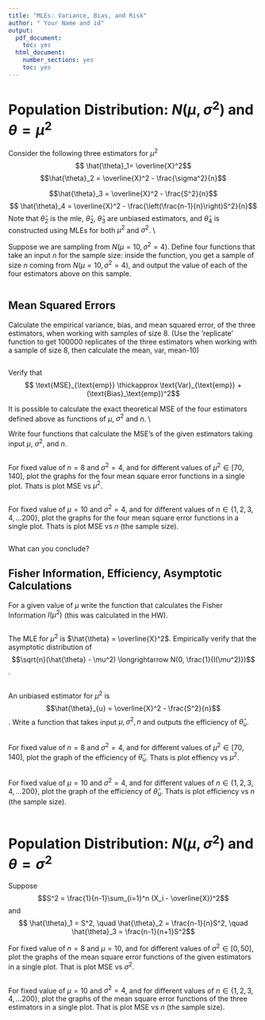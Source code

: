 ```yaml
---
title: "MLEs: Variance, Bias, and Risk"
author: " Your Name and id"
output:
  pdf_document:
    toc: yes
  html_document:
    number_sections: yes    
    toc: yes
---
```



# Population Distribution: $N(\mu, \sigma^2)$ and $\theta = \mu^2$ 
Consider the following three estimators for $\mu^2$
$$ \hat{\theta}_1= \overline{X}^2$$
$$\hat{\theta}_2 = \overline{X}^2 - \frac{\sigma^2}{n}$$

$$\hat{\theta}_3 = \overline{X}^2 - \frac{S^2}{n}$$
$$ \hat{\theta}_4 = \overline{X}^2 - \frac{\left(\frac{n-1}{n}\right)S^2}{n}$$
Note that $\hat{\theta}_2$ is the mle, $\hat{\theta}_2$, $\hat{\theta}_3$ are unbiased estimators, and $\hat{\theta}_4$ is constructed using MLEs for both $\mu^2$ and $\sigma^2$.
\\


Suppose we are sampling from $N(\mu = 10, \sigma^2=4)$. Define four functions that take an input $n$ for the sample size: inside the function, you get a sample of size $n$ coming from $N(\mu = 10, \sigma^2=4)$, and output the value of each of the four estimators above on this sample. 

```r

```

## Mean Squared Errors
Calculate the empirical variance, bias, and mean squared error, of the three estimators, when working with samples of size 8. (Use the 'replicate' function to get 100000 replicates of the three estimators when working with a sample of size 8, then calculate the mean, var, mean-10)
```r

```

Verify that 
$$ \text{MSE}_{\text{emp}} \thickapprox \text{Var}_{\text{emp}} + (\text{Bias}_\text{emp})^2$$


It is possible to calculate the exact theoretical MSE of the four estimators defined above as functions of $\mu$, $\sigma^2$ and $n$.
\\

Write four functions that calculate the MSE's of the given estimators taking input $\mu$, $\sigma^2$, and $n$.
```r

```

For fixed value of $n=8$ and $\sigma^2 = 4$, and for different values of $\mu^2 \in [70, 140]$, plot the graphs for the four mean square error functions in a single plot. Thats is plot MSE vs $\mu^2$. 

```r

```

For fixed value of $\mu=10$ and $\sigma^2 = 4$, and for different values of $n \in \{1, 2, 3, 4, \dots 200\}$, plot the graphs for the four mean square error functions in a single plot. Thats is plot MSE vs $n$ (the sample size). 
```r

```

What can you conclude?


## Fisher Information, Efficiency, Asymptotic Calculations

For a given value of $\mu$ write the function that calculates the Fisher Information $I(\mu^2)$ (this was calculated in the HW). 

```r

```

The MLE for $\mu^2$ is $\hat{\theta} = \overline{X}^2$. Empirically verify that the asymptotic distribution of 
$$\sqrt{n}(\hat{\theta} - \mu^2) \longrightarrow N(0, \frac{1}{I(\mu^2)})$$.


```r

```


An unbiased estimator for $\mu^2$ is $$\hat{\theta}_{u} = \overline{X}^2 - \frac{S^2}{n}$$.
Write a function that takes input $\mu, \sigma^2, n$ and outputs the efficiency of $\hat{\theta}_{u}$. 

```r

```

For fixed value of $n=8$ and $\sigma^2 = 4$, and for different values of $\mu^2 \in [70, 140]$, plot the graph of the efficiency of $\hat{\theta}_\text{u}$. Thats is plot effiency vs $\mu^2$. 

```r

```
For fixed value of $\mu=10$ and $\sigma^2 = 4$, and for different values of $n \in \{1, 2, 3, 4, \dots 200\}$, plot the graph of the efficiency of $\hat{\theta}_\text{u}$. Thats is plot efficiency vs $n$ (the sample size).  

```r

```


# Population Distribution: $N(\mu, \sigma^2)$ and $\theta = \sigma^2$
Suppose $$S^2 = \frac{1}{n-1}\sum_{i=1}^n (X_i - \overline{X})^2$$ and 
$$ \hat{\theta}_1 = S^2, \quad \hat{\theta}_2 = \frac{n-1}{n}S^2, \quad \hat{\theta}_3 = \frac{n-1}{n+1}S^2$$


For fixed value of $n=8$ and $\mu = 10$, and for different values of $\sigma^2 \in [0, 50]$, plot the graphs of the mean square error functions of the given estimators in a single plot. That is plot MSE vs $\sigma^2$. 

```r

```

For fixed value of $\mu=10$ and $\sigma^2 = 4$, and for different values of $n \in \{1, 2, 3, 4, \dots 200\}$, plot the graphs of the mean square error functions of the three estimators in a single plot. That is plot MSE vs $n$ (the sample size). 
```r

```



